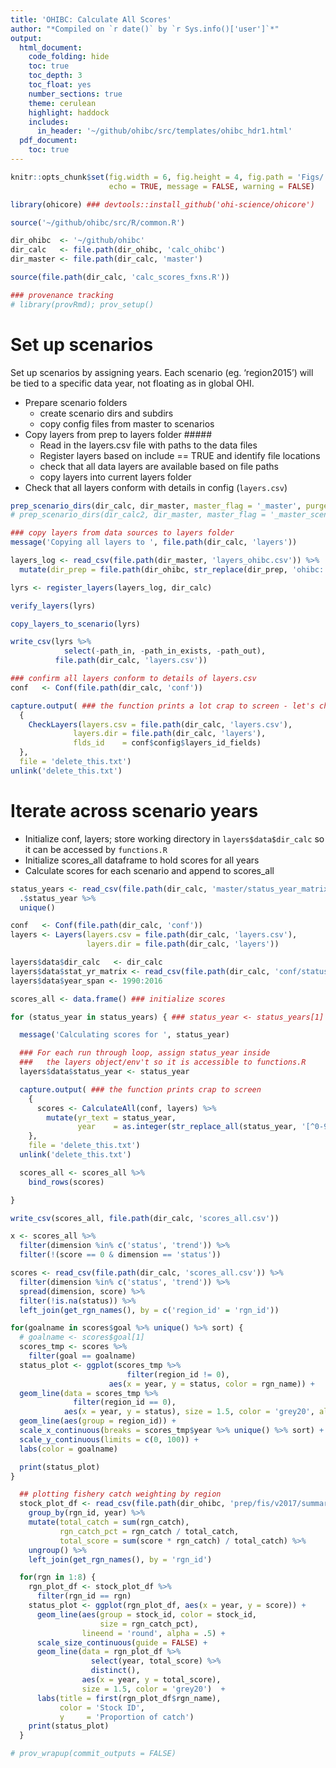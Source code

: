 ```yaml
---
title: 'OHIBC: Calculate All Scores'
author: "*Compiled on `r date()` by `r Sys.info()['user']`*"
output:
  html_document:
    code_folding: hide
    toc: true
    toc_depth: 3
    toc_float: yes
    number_sections: true
    theme: cerulean
    highlight: haddock
    includes:
      in_header: '~/github/ohibc/src/templates/ohibc_hdr1.html'
  pdf_document:
    toc: true
---
```


``` r

knitr::opts_chunk$set(fig.width = 6, fig.height = 4, fig.path = 'Figs/',
                      echo = TRUE, message = FALSE, warning = FALSE)

library(ohicore) ### devtools::install_github('ohi-science/ohicore')

source('~/github/ohibc/src/R/common.R')

dir_ohibc  <- '~/github/ohibc'
dir_calc   <- file.path(dir_ohibc, 'calc_ohibc')
dir_master <- file.path(dir_calc, 'master')

source(file.path(dir_calc, 'calc_scores_fxns.R'))

### provenance tracking
# library(provRmd); prov_setup()

```


# Set up scenarios

Set up scenarios by assigning years.  Each scenario (eg. 'region2015') will be tied to a specific data year, not floating as in global OHI.

* Prepare scenario folders
  * create scenario dirs and subdirs
  * copy config files from master to scenarios
* Copy layers from prep to layers folder #####
  * Read in the layers.csv file with paths to the data files
  * Register layers based on include == TRUE and identify file locations
  * check that all data layers are available based on file paths
  * copy layers into current layers folder
* Check that all layers conform with details in config (`layers.csv`)

``` r

prep_scenario_dirs(dir_calc, dir_master, master_flag = '_master', purge = TRUE)
# prep_scenario_dirs(dir_calc2, dir_master, master_flag = '_master_scenario2', purge = TRUE)

### copy layers from data sources to layers folder
message('Copying all layers to ', file.path(dir_calc, 'layers'))

layers_log <- read_csv(file.path(dir_master, 'layers_ohibc.csv')) %>%
  mutate(dir_prep = file.path(dir_ohibc, str_replace(dir_prep, 'ohibc:', '')))

lyrs <- register_layers(layers_log, dir_calc)

verify_layers(lyrs)

copy_layers_to_scenario(lyrs)

write_csv(lyrs %>% 
            select(-path_in, -path_in_exists, -path_out),
          file.path(dir_calc, 'layers.csv'))

### confirm all layers conform to details of layers.csv
conf   <- Conf(file.path(dir_calc, 'conf'))

capture.output( ### the function prints a lot crap to screen - let's change those to messages please!
  {
    CheckLayers(layers.csv = file.path(dir_calc, 'layers.csv'),
              layers.dir = file.path(dir_calc, 'layers'),
              flds_id    = conf$config$layers_id_fields)
  },
  file = 'delete_this.txt')
unlink('delete_this.txt')


```


# Iterate across scenario years

* Initialize conf, layers; store working directory in `layers$data$dir_calc` so it can be accessed by `functions.R`
* Initialize scores_all dataframe to hold scores for all years
* Calculate scores for each scenario and append to scores_all

``` r

status_years <- read_csv(file.path(dir_calc, 'master/status_year_matrix_master.csv')) %>%
  .$status_year %>%
  unique()

conf   <- Conf(file.path(dir_calc, 'conf'))
layers <- Layers(layers.csv = file.path(dir_calc, 'layers.csv'),
                 layers.dir = file.path(dir_calc, 'layers'))

layers$data$dir_calc   <- dir_calc
layers$data$stat_yr_matrix <- read_csv(file.path(dir_calc, 'conf/status_year_matrix.csv'))
layers$data$year_span <- 1990:2016

```

``` r

scores_all <- data.frame() ### initialize scores

for (status_year in status_years) { ### status_year <- status_years[1]

  message('Calculating scores for ', status_year)

  ### For each run through loop, assign status_year inside
  ###   the layers object/env't so it is accessible to functions.R
  layers$data$status_year <- status_year

  capture.output( ### the function prints crap to screen
    {
      scores <- CalculateAll(conf, layers) %>%
        mutate(yr_text = status_year,
               year    = as.integer(str_replace_all(status_year, '[^0-9]', '')))
    },
    file = 'delete_this.txt')
  unlink('delete_this.txt')

  scores_all <- scores_all %>%
    bind_rows(scores)

}

write_csv(scores_all, file.path(dir_calc, 'scores_all.csv'))

x <- scores_all %>%
  filter(dimension %in% c('status', 'trend')) %>%
  filter(!(score == 0 & dimension == 'status'))

```

``` r

scores <- read_csv(file.path(dir_calc, 'scores_all.csv')) %>%
  filter(dimension %in% c('status', 'trend')) %>%
  spread(dimension, score) %>%
  filter(!is.na(status)) %>%
  left_join(get_rgn_names(), by = c('region_id' = 'rgn_id'))

for(goalname in scores$goal %>% unique() %>% sort) {
  # goalname <- scores$goal[1]
  scores_tmp <- scores %>%
    filter(goal == goalname)
  status_plot <- ggplot(scores_tmp %>% 
                          filter(region_id != 0), 
                      aes(x = year, y = status, color = rgn_name)) +
  geom_line(data = scores_tmp %>% 
              filter(region_id == 0), 
            aes(x = year, y = status), size = 1.5, color = 'grey20', alpha = .8) +
  geom_line(aes(group = region_id)) +
  scale_x_continuous(breaks = scores_tmp$year %>% unique() %>% sort) +
  scale_y_continuous(limits = c(0, 100)) +
  labs(color = goalname)

  print(status_plot)
}


```

``` r

  ## plotting fishery catch weighting by region
  stock_plot_df <- read_csv(file.path(dir_ohibc, 'prep/fis/v2017/summary/fis_from_functions.csv')) %>%
    group_by(rgn_id, year) %>%
    mutate(total_catch = sum(rgn_catch),
           rgn_catch_pct = rgn_catch / total_catch,
           total_score = sum(score * rgn_catch) / total_catch) %>%
    ungroup() %>%
    left_join(get_rgn_names(), by = 'rgn_id')

  for(rgn in 1:8) {
    rgn_plot_df <- stock_plot_df %>%
      filter(rgn_id == rgn)
    status_plot <- ggplot(rgn_plot_df, aes(x = year, y = score)) +
      geom_line(aes(group = stock_id, color = stock_id,
                    size = rgn_catch_pct),
                lineend = 'round', alpha = .5) +
      scale_size_continuous(guide = FALSE) +
      geom_line(data = rgn_plot_df %>%
                  select(year, total_score) %>%
                  distinct(),
                aes(x = year, y = total_score),
                size = 1.5, color = 'grey20')  +
      labs(title = first(rgn_plot_df$rgn_name),
           color = 'Stock ID',
           y     = 'Proportion of catch')
    print(status_plot)
  }

```

``` r
# prov_wrapup(commit_outputs = FALSE)
```


